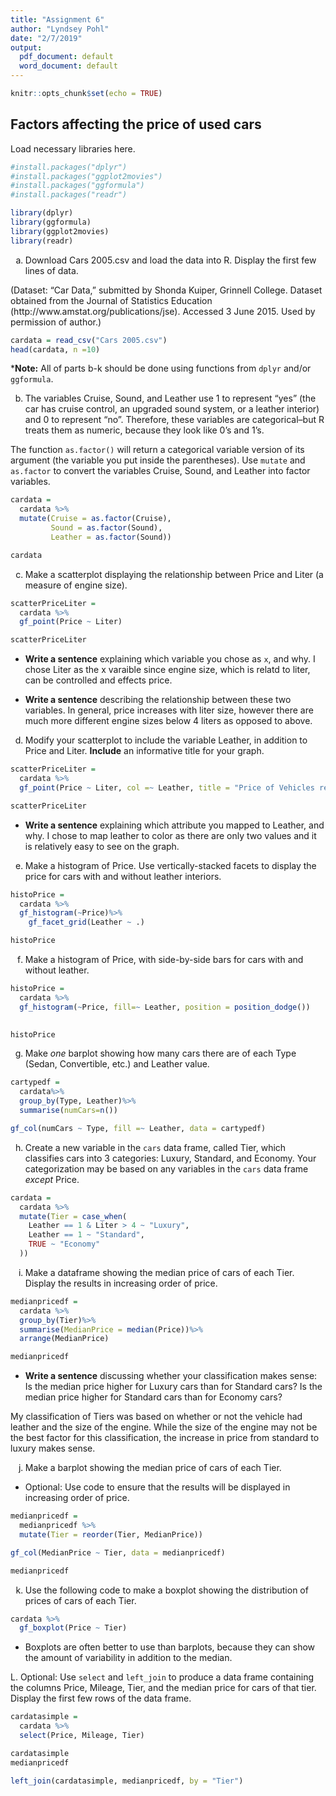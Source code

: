 ```yaml
---
title: "Assignment 6"
author: "Lyndsey Pohl"
date: "2/7/2019"
output:
  pdf_document: default
  word_document: default
---
```


```r
knitr::opts_chunk$set(echo = TRUE)
```

## Factors affecting the price of used cars

Load necessary libraries here.
```r
#install.packages("dplyr")
#install.packages("ggplot2movies")
#install.packages("ggformula")
#install.packages("readr")


```

```r

library(dplyr)
library(ggformula)
library(ggplot2movies)
library(readr)

```

a.	Download Cars 2005.csv and load the data into R.  Display the first few lines of data.

(Dataset:  "Car Data," submitted by Shonda Kuiper, Grinnell College. Dataset obtained from the Journal of Statistics Education (http://www.amstat.org/publications/jse). Accessed 3 June 2015. Used by permission of author.)


```r
cardata = read_csv("Cars 2005.csv")
head(cardata, n =10)
```

***Note:**  All of parts b-k should be done using functions from `dplyr` and/or `ggformula`.

b. The variables Cruise, Sound, and Leather use 1 to represent "yes" (the car has cruise control, an upgraded sound system, or a leather interior) and 0 to represent "no".  Therefore, these variables are categorical--but R treats them as numeric, because they look like 0's and 1's.

The function `as.factor()` will return a categorical variable version of its argument (the variable you put inside the parentheses).  Use `mutate` and `as.factor` to convert the variables Cruise, Sound, and Leather into factor variables.

```r

cardata =
  cardata %>%
  mutate(Cruise = as.factor(Cruise),
         Sound = as.factor(Sound),
         Leather = as.factor(Sound))

cardata

```

c. Make a scatterplot displaying the relationship between Price and Liter (a measure of engine size).  

```r

scatterPriceLiter =
  cardata %>%
  gf_point(Price ~ Liter)

scatterPriceLiter

```

- **Write a sentence** explaining which variable you chose as `x`, and why.
I chose Liter as the x varaible since engine size, which is relatd to liter, can be controlled and effects price.

- **Write a sentence** describing the relationship between these two variables.
In general, price increases with liter size, however there are much more different engine sizes below 4 liters as opposed to above.


d. Modify your scatterplot to include the variable Leather, in addition to Price and Liter. **Include** an informative title for your graph.  

```r

scatterPriceLiter =
  cardata %>%
  gf_point(Price ~ Liter, col =~ Leather, title = "Price of Vehicles related to Engine Size")

scatterPriceLiter

```


- **Write a sentence** explaining which attribute you mapped to Leather, and why.
I chose to map leather to color as there are only two values and it is relatively easy to see on the graph.


e. Make a histogram of Price.  Use vertically-stacked facets to display the price for cars with and without leather interiors.

```r

histoPrice =
  cardata %>%
  gf_histogram(~Price)%>%
    gf_facet_grid(Leather ~ .)

histoPrice

```

f. Make a histogram of Price, with side-by-side bars for cars with and without leather.

```r
histoPrice =
  cardata %>%
  gf_histogram(~Price, fill=~ Leather, position = position_dodge())
    

histoPrice
```

g. Make *one* barplot showing how many cars there are of each Type (Sedan, Convertible, etc.) and Leather value.

```r
cartypedf =
  cardata%>%
  group_by(Type, Leather)%>%
  summarise(numCars=n())

gf_col(numCars ~ Type, fill =~ Leather, data = cartypedf)
```


h. Create a new variable in the `cars` data frame, called Tier, which classifies cars into 3 categories:  Luxury, Standard, and Economy.  Your categorization may be based on any variables in the `cars` data frame *except* Price.

```r

cardata = 
  cardata %>%
  mutate(Tier = case_when(
    Leather == 1 & Liter > 4 ~ "Luxury",
    Leather == 1 ~ "Standard",
    TRUE ~ "Economy"
  ))

```


i.  Make a dataframe showing the median price of cars of each Tier.  Display the results in increasing order of price.

```r
medianpricedf = 
  cardata %>%
  group_by(Tier)%>%
  summarise(MedianPrice = median(Price))%>%
  arrange(MedianPrice)

medianpricedf
```


- **Write a sentence** discussing whether your classification makes sense:  Is the median price higher for Luxury cars than for Standard cars?  Is the median price higher for Standard cars than for Economy cars?

My classification of Tiers was based on whether or not the vehicle had leather and the size of the engine. While the size of the engine may not be the best factor for this classification, the increase in price from standard to luxury makes sense.



j. Make a barplot showing the median price of cars of each Tier.
- Optional:  Use code to ensure that the results will be displayed in increasing order of price.

```r
medianpricedf =
  medianpricedf %>%
  mutate(Tier = reorder(Tier, MedianPrice))

gf_col(MedianPrice ~ Tier, data = medianpricedf)

medianpricedf

```

k. Use the following code to make a boxplot showing the distribution of prices of cars of each Tier.

```r
cardata %>%
  gf_boxplot(Price ~ Tier)
```

- Boxplots are often better to use than barplots, because they can show the amount of variability in addition to the median.

L. Optional:  Use `select` and `left_join` to produce a data frame containing the columns Price, Mileage, Tier, and the median price for cars of that tier.  Display the first few rows of the data frame.

```r
cardatasimple =
  cardata %>%
  select(Price, Mileage, Tier)

cardatasimple
medianpricedf

left_join(cardatasimple, medianpricedf, by = "Tier")
```

